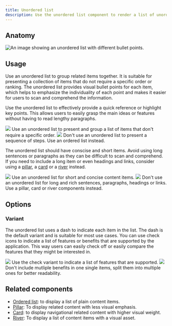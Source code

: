 ```yaml
---
title: Unordered list
description: Use the unordered list component to render a list of unordered items.
---
```



## Anatomy

![An image showing an unordered list with different bullet points.](https://github.com/primer/brand/assets/912236/646a4719-dddf-47f5-9b34-85f6addb828e)

## Usage

Use an unordered list to group related items together. It is suitable for presenting a collection of items that do not require a specific order or ranking. The unordered list provides visual bullet points for each item, which helps to emphasize the individuality of each point and makes it easier for users to scan and comprehend the information.

Use the unordered list to effectively provide a quick reference or highlight key points. This allows users to easily grasp the main ideas or features without having to read lengthy paragraphs.

<DoDontContainer>
  <Do>
    <img src="https://github.com/primer/brand/assets/912236/3893c4f5-2ae8-4ca8-a23f-f76dd02de752" />
    <Caption>
      Use an unordered list to present and group a list of items that don't
      require a specific order.
    </Caption>
  </Do>
  <Dont>
    <img src="https://github.com/primer/brand/assets/912236/8c2399a3-3b1b-4b7a-b917-f14499eefd9d" />
    <Caption>
      Don't use an unordered list to present a sequence of steps. Use an ordered
      list instead.
    </Caption>
  </Dont>
</DoDontContainer>

The unordered list should have conscise and short items. Avoid using long sentences or paragraphs as they can be difficult to scan and comprehend. If you need to include a long item or even headings and links, consider using a [pillar](/components/Pillar), a [card](/components/Card) or a [river](/components/River) instead.

<DoDontContainer>
  <Do>
    <img src="https://github.com/primer/brand/assets/912236/e4f81d21-86b9-41dc-9aa5-b4ee17f9ac8d" />
    <Caption>
      Use an unordered list for short and concise content items.
    </Caption>
  </Do>
  <Dont>
    <img src="https://github.com/primer/brand/assets/912236/b656a10c-4e2f-4600-9a1f-46a1f4cdd98c" />
    <Caption>
      Don't use an unordered list for long and rich sentences, paragraphs,
      headings or links. Use a pillar, card or river components instead.
    </Caption>
  </Dont>
</DoDontContainer>

## Options

### Variant

The unordered list uses a dash to indicate each item in the list. The dash is the default variant and is suitable for most use cases. You can use check icons to indicate a list of features or benefits that are supported by the application. This way users can easily check off or easily compare the features that they might be interested in.

<DoDontContainer>
  <Do>
    <img src="https://github.com/primer/brand/assets/912236/afd68e16-0345-4085-b549-82647ca8136a" />
    <Caption>
      Use the check variant to indicate a list of features that are supported.
    </Caption>
  </Do>
  <Dont>
    <img src="https://github.com/primer/brand/assets/912236/7d8ddb4b-1a37-4b7b-a773-1eaeb9027d46" />
    <Caption>
      Don't include mutliple benefits in one single items, split them into
      multiple ones for better readability.
    </Caption>
  </Dont>
</DoDontContainer>

## Related components

- [Ordered list](/components/OrderedList): to display a list of plain content items.
- [Pillar](/components/Pillar): To display related content with less visual emphasis.
- [Card](/components/Card): to display navigational related content with higher visual weight.
- [River](/components/River): To display a list of content items with a visual asset.
